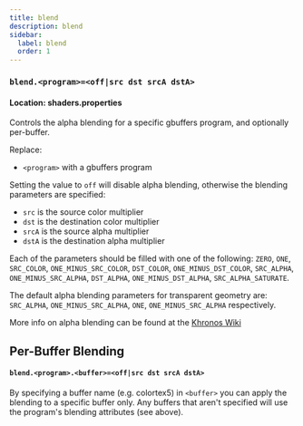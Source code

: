 ```yaml
---
title: blend
description: blend
sidebar:
  label: blend
  order: 1
---
```


### `blend.<program>=<off|src dst srcA dstA>`

#### Location: shaders.properties

Controls the alpha blending for a specific gbuffers program, and optionally per-buffer.

Replace:
- `<program>` with a gbuffers program

Setting the value to `off` will disable alpha blending, otherwise the blending parameters are specified:
- `src` is the source color multiplier
- `dst` is the destination color multiplier
- `srcA` is the source alpha multiplier
- `dstA` is the destination alpha multiplier

Each of the parameters should be filled with one of the following: `ZERO`, `ONE`, `SRC_COLOR`, `ONE_MINUS_SRC_COLOR`, `DST_COLOR`, `ONE_MINUS_DST_COLOR`, `SRC_ALPHA`, `ONE_MINUS_SRC_ALPHA`, `DST_ALPHA`, `ONE_MINUS_DST_ALPHA`, `SRC_ALPHA_SATURATE`.

The default alpha blending parameters for transparent geometry are: `SRC_ALPHA`, `ONE_MINUS_SRC_ALPHA`, `ONE`, `ONE_MINUS_SRC_ALPHA` respectively.

More info on alpha blending can be found at the [Khronos Wiki](https://www.khronos.org/opengl/wiki/Blending)


## Per-Buffer Blending
#### `blend.<program>.<buffer>=<off|src dst srcA dstA>`

By specifying a buffer name (e.g. colortex5) in `<buffer>` you can apply the blending to a specific buffer only. Any buffers that aren't specified will use the program's blending attributes (see above).